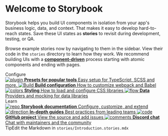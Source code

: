 

<Meta title="Example/Introduction" />

<style>
  {`
        .subheading {
            --mediumdark: '#999999';
            font-weight: 900;
            font-size: 13px;
            color: #999;
            letter-spacing: 6px;
            line-height: 24px;
            text-transform: uppercase;
            margin-bottom: 12px;
            margin-top: 40px;
        }

        .link-list {
            display: grid;
            grid-template-columns: 1fr;
            grid-template-rows: 1fr 1fr;
            row-gap: 10px;
        }

        @media (min-width: 620px) {
            .link-list {
                row-gap: 20px;
                column-gap: 20px;
                grid-template-columns: 1fr 1fr;
            }
        }

        @media all and (-ms-high-contrast:none) {
            .link-list {
                display: -ms-grid;
                -ms-grid-columns: 1fr 1fr;
                -ms-grid-rows: 1fr 1fr;
            }
        }

        .link-item {
            display: block;
            padding: 20px 30px 20px 15px;
            border: 1px solid #00000010;
            border-radius: 5px;
            transition: background 150ms ease-out, border 150ms ease-out, transform 150ms ease-out;
            color: #333333;
            display: flex;
            align-items: flex-start;
        }

        .link-item:hover {
            border-color: #1EA7FD50;
            transform: translate3d(0, -3px, 0);
            box-shadow: rgba(0, 0, 0, 0.08) 0 3px 10px 0;
        }

        .link-item:active {
            border-color: #1EA7FD;
            transform: translate3d(0, 0, 0);
        }

        .link-item strong {
            font-weight: 700;
            display: block;
            margin-bottom: 2px;
        }

        .link-item img {
            height: 40px;
            width: 40px;
            margin-right: 15px;
            flex: none;
        }

        .link-item span {
            font-size: 14px;
            line-height: 20px;
        }

        .tip {
            display: inline-block;
            border-radius: 1em;
            font-size: 11px;
            line-height: 12px;
            font-weight: 700;
            background: #E7FDD8;
            color: #66BF3C;
            padding: 4px 12px;
            margin-right: 10px;
            vertical-align: top;
        }

        .tip-wrapper {
            font-size: 13px;
            line-height: 20px;
            margin-top: 40px;
            margin-bottom: 40px;
        }

        .tip-wrapper code {
            font-size: 12px;
            display: inline-block;
        }
    `}
</style>

# Welcome to Storybook

Storybook helps you build UI components in isolation from your app's business logic, data, and
context. That makes it easy to develop hard-to-reach states. Save these UI states as **stories** to
revisit during development, testing, or QA.

Browse example stories now by navigating to them in the sidebar. View their code in the `stories`
directory to learn how they work. We recommend building UIs with a
[**component-driven**](https://componentdriven.org) process starting with atomic components and
ending with pages.

<div className="subheading">Configure</div>

<div className="link-list">
  <a
    className="link-item"
    href="https://storybook.js.org/docs/react/addons/addon-types"
    target="_blank"
  >
    <img src={Plugin} alt="plugin" />
    <span>
      <strong>Presets for popular tools</strong>
      Easy setup for TypeScript, SCSS and more.
    </span>
  </a>
  <a
    className="link-item"
    href="https://storybook.js.org/docs/react/configure/webpack"
    target="_blank"
  >
    <img src={StackAlt} alt="Build" />
    <span>
      <strong>Build configuration</strong>
      How to customize webpack and Babel
    </span>
  </a>
  <a
    className="link-item"
    href="https://storybook.js.org/docs/react/configure/styling-and-css"
    target="_blank"
  >
    <img src={Colors} alt="colors" />
    <span>
      <strong>Styling</strong>
      How to load and configure CSS libraries
    </span>
  </a>
  <a
    className="link-item"
    href="https://storybook.js.org/docs/react/get-started/setup#configure-storybook-for-your-stack"
    target="_blank"
  >
    <img src={Flow} alt="flow" />
    <span>
      <strong>Data</strong>
      Providers and mocking for data libraries
    </span>
  </a>
</div>

<div className="subheading">Learn</div>

<div className="link-list">
  <a className="link-item" href="https://storybook.js.org/docs" target="_blank">
    <img src={Repo} alt="repo" />
    <span>
      <strong>Storybook documentation</strong>
      Configure, customize, and extend
    </span>
  </a>
  <a className="link-item" href="https://storybook.js.org/tutorials/" target="_blank">
    <img src={Direction} alt="direction" />
    <span>
      <strong>In-depth guides</strong>
      Best practices from leading teams
    </span>
  </a>
  <a className="link-item" href="https://github.com/storybookjs/storybook" target="_blank">
    <img src={Code} alt="code" />
    <span>
      <strong>GitHub project</strong>
      View the source and add issues
    </span>
  </a>
  <a className="link-item" href="https://discord.gg/storybook" target="_blank">
    <img src={Comments} alt="comments" />
    <span>
      <strong>Discord chat</strong>
      Chat with maintainers and the community
    </span>
  </a>
</div>

<div className="tip-wrapper">
  <span className="tip">Tip</span>Edit the Markdown in <code>stories/Introduction.stories.mdx</code>
</div>
